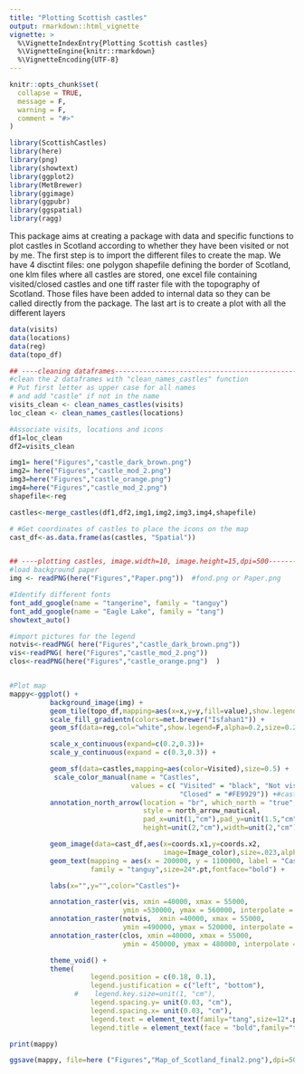 ```yaml
---
title: "Plotting Scottish castles"
output: rmarkdown::html_vignette
vignette: >
  %\VignetteIndexEntry{Plotting Scottish castles}
  %\VignetteEngine{knitr::rmarkdown}
  %\VignetteEncoding{UTF-8}
---
```


```r
knitr::opts_chunk$set(
  collapse = TRUE,
  message = F,
  warning = F,
  comment = "#>"
)
```

```r
library(ScottishCastles)
library(here)
library(png)
library(showtext)
library(ggplot2)
library(MetBrewer)
library(ggimage)
library(ggpubr)
library(ggspatial)
library(ragg)
```

This package aims at creating a package with data and specific functions to plot castles in Scotland according to whether they have been visited or not by me.
The first step is to import the different files to create the map. We have 4 disctint files: one polygon shapefile defining the border of Scotland, one klm files where all castles are stored, one excel file containing visited/closed castles and one tiff raster file with the topography of Scotland. Those files have been added to internal data so they can be called directly from the package. The last art is to create a plot with all the different layers 

```r
data(visits)
data(locations)
data(reg)
data(topo_df)

## ----cleaning dataframes------------------------------------------------------
#clean the 2 dataframes with "clean_names_castles" function
# Put first letter as upper case for all names
# and add "castle" if not in the name
visits_clean <- clean_names_castles(visits)
loc_clean <- clean_names_castles(locations)

#Associate visits, locations and icons
df1=loc_clean
df2=visits_clean

img1= here("Figures","castle_dark_brown.png") 
img2= here("Figures","castle_mod_2.png")
img3=here("Figures","castle_orange.png")
img4=here("Figures","castle_mod_2.png")
shapefile<-reg

castles<-merge_castles(df1,df2,img1,img2,img3,img4,shapefile)

# #Get coordinates of castles to place the icons on the map
cast_df<-as.data.frame(as(castles, "Spatial"))


## ----plotting castles, image.width=10, image.height=15,dpi=500----------------
#load background paper
img <- readPNG(here("Figures","Paper.png"))  #fond.png or Paper.png

#Identify different fonts
font_add_google(name = "tangerine", family = "tanguy")
font_add_google(name = "Eagle Lake", family = "tang")
showtext_auto()

#import pictures for the legend
notvis<-readPNG( here("Figures","castle_dark_brown.png"))
vis<-readPNG( here("Figures","castle_mod_2.png"))
clos<-readPNG(here("Figures","castle_orange.png")  ) 


#Plot map
mappy<-ggplot() +
          background_image(img) +
          geom_tile(topo_df,mapping=aes(x=x,y=y,fill=value),show.legend=F) +   #topographic layer
          scale_fill_gradientn(colors=met.brewer("Isfahan1")) +
          geom_sf(data=reg,col="white",show.legend=F,alpha=0.2,size=0.2) +   #coastline layer

          scale_x_continuous(expand=c(0.2,0.3))+
          scale_y_continuous(expand = c(0.3,0.3)) +

          geom_sf(data=castles,mapping=aes(color=Visited),size=0.5) +  #having castle locations as points
           scale_color_manual(name = "Castles",
                              values = c( "Visited" = "black", "Not visited" ="#4F311C",
                                          "Closed" = "#FE9929")) +#castle layer
          annotation_north_arrow(location = "br", which_north = "true",
                                 style = north_arrow_nautical,
                                 pad_x=unit(1,"cm"),pad_y=unit(1.5,"cm"),
                                 height=unit(2,"cm"),width=unit(2,"cm"))+

          geom_image(data=cast_df,aes(x=coords.x1,y=coords.x2,
                                      image=Image_color),size=.023,alpha=0.5) +
          geom_text(mapping = aes(x = 200000, y = 1100000, label = "Castles of Scotland"),
                    family = "tanguy",size=24*.pt,fontface="bold") +

          labs(x="",y="",color="Castles")+

          annotation_raster(vis, xmin =40000, xmax = 55000,
                            ymin =530000, ymax = 560000, interpolate = T) +
          annotation_raster(notvis,  xmin =40000, xmax = 55000,
                            ymin =490000, ymax = 520000, interpolate = T) +
          annotation_raster(clos, xmin =40000, xmax = 55000,
                            ymin = 450000, ymax = 480000, interpolate = T) +

          theme_void() +
          theme(
                    legend.position = c(0.18, 0.1),
                    legend.justification = c("left", "bottom"),
                #    legend.key.size=unit(1, "cm"),
                    legend.spacing.y= unit(0.03, "cm"),
                    legend.spacing.x= unit(0.03, "cm"),
                    legend.text = element_text(family="tang",size=12*.pt),
                    legend.title = element_text(face = "bold",family="tang",size=16*.pt) )

print(mappy)

ggsave(mappy, file=here ("Figures","Map_of_Scotland_final2.png"),dpi=500,width=10,height=15,units="cm")





```

